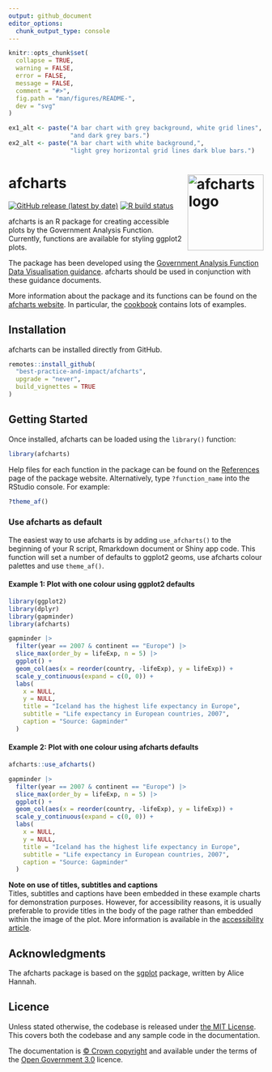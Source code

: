 ```yaml
---
output: github_document
editor_options: 
  chunk_output_type: console
---
```


<!-- README.md is generated from README.Rmd. Please edit that file -->

```r
knitr::opts_chunk$set(
  collapse = TRUE,
  warning = FALSE,
  error = FALSE,
  message = FALSE,
  comment = "#>",
  fig.path = "man/figures/README-",
  dev = "svg"
)

ex1_alt <- paste("A bar chart with grey background, white grid lines",
                 "and dark grey bars.")
ex2_alt <- paste("A bar chart with white background,",
                 "light grey horizontal grid lines dark blue bars.")

```

# afcharts <img src="man/figures/afcharts_logo.svg" alt="afcharts logo" align="right" height="150"/>

<!-- badges: start -->

[![GitHub release (latest by date)](https://img.shields.io/github/v/release/best-practice-and-impact/afcharts)](https://github.com/best-practice-and-impact/afcharts/releases/latest) [![R build status](https://github.com/best-practice-and-impact/afcharts/workflows/R-CMD-check/badge.svg)](https://github.com/best-practice-and-impact/afcharts/actions)

<!-- badges: end -->

afcharts is an R package for creating accessible plots by the Government Analysis Function. Currently, functions are available for styling ggplot2 plots.

The package has been developed using the [Government Analysis Function Data Visualisation guidance](https://analysisfunction.civilservice.gov.uk/policy-store/data-visualisation-charts/). afcharts should be used in conjunction with these guidance documents.

More information about the package and its functions can be found on the [afcharts website](https://best-practice-and-impact.github.io/afcharts). In particular, the [cookbook](https://best-practice-and-impact.github.io/afcharts/articles/cookbook.html) contains lots of examples.

## Installation

afcharts can be installed directly from GitHub.

``` r
remotes::install_github(
  "best-practice-and-impact/afcharts",
  upgrade = "never",
  build_vignettes = TRUE
)
```

## Getting Started

Once installed, afcharts can be loaded using the `library()` function:

``` r
library(afcharts)
```

Help files for each function in the package can be found on the [References](https://best-practice-and-impact.github.io/afcharts/reference) page of the package website. Alternatively, type `?function_name` into the RStudio console. For example:

``` r
?theme_af()
```

### Use afcharts as default

The easiest way to use afcharts is by adding `use_afcharts()` to the beginning of your R script, Rmarkdown document or Shiny app code. This function will set a number of defaults to ggplot2 geoms, use afcharts colour palettes and use `theme_af()`.

#### Example 1: Plot with one colour using ggplot2 defaults

```r
library(ggplot2)
library(dplyr)
library(gapminder)
library(afcharts)

gapminder |> 
  filter(year == 2007 & continent == "Europe") |>
  slice_max(order_by = lifeExp, n = 5) |>
  ggplot() +
  geom_col(aes(x = reorder(country, -lifeExp), y = lifeExp)) +
  scale_y_continuous(expand = c(0, 0)) +
  labs(
    x = NULL,
    y = NULL,
    title = "Iceland has the highest life expectancy in Europe",
    subtitle = "Life expectancy in European countries, 2007",
    caption = "Source: Gapminder"
  )
```

#### Example 2: Plot with one colour using afcharts defaults

```r
afcharts::use_afcharts()

gapminder |> 
  filter(year == 2007 & continent == "Europe") |>
  slice_max(order_by = lifeExp, n = 5) |>
  ggplot() +
  geom_col(aes(x = reorder(country, -lifeExp), y = lifeExp)) +
  scale_y_continuous(expand = c(0, 0)) +
  labs(
    x = NULL,
    y = NULL,
    title = "Iceland has the highest life expectancy in Europe",
    subtitle = "Life expectancy in European countries, 2007",
    caption = "Source: Gapminder"
  )
```

**Note on use of titles, subtitles and captions** <br> Titles, subtitles and captions have been embedded in these example charts for demonstration purposes. However, for accessibility reasons, it is usually preferable to provide titles in the body of the page rather than embedded within the image of the plot. More information is available in the [accessibility article](https://best-practice-and-impact.github.io/afcharts/articles/accessibility.html#other-accessibility-considerations).

## Acknowledgments

The afcharts package is based on the [sgplot](https://scotgovanalysis.github.io/sgplot/index.html) package, written by Alice Hannah.

## Licence

Unless stated otherwise, the codebase is released under [the MIT License](LICENSE). This covers both the codebase and any sample code in the documentation.

The documentation is [© Crown copyright](http://www.nationalarchives.gov.uk/information-management/re-using-public-sector-information/uk-government-licensing-framework/crown-copyright/) and available under the terms of the [Open Government 3.0](http://www.nationalarchives.gov.uk/doc/open-government-licence/version/3/) licence.
